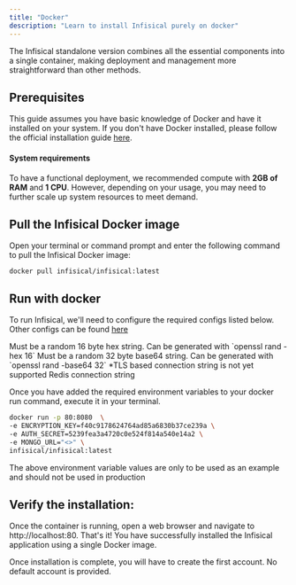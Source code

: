 ```yaml
---
title: "Docker"
description: "Learn to install Infisical purely on docker"
---
```


The Infisical standalone version combines all the essential components into a single container, making deployment and management more straightforward than other methods. 

## Prerequisites

This guide assumes you have basic knowledge of Docker and have it installed on your system. If you don't have Docker installed, please follow the official installation guide [here](https://docs.docker.com/get-docker/).

#### System requirements
To have a functional deployment, we recommended compute with **2GB of RAM** and **1 CPU**.
However, depending on your usage, you may need to further scale up system resources to meet demand.

## Pull the Infisical Docker image

Open your terminal or command prompt and enter the following command to pull the Infisical Docker image:

```
docker pull infisical/infisical:latest
```

## Run with docker 
To run Infisical, we'll need to configure the required configs listed below.
Other configs can be found [here](../configuration/envars)
    
<ParamField query="ENCRYPTION_KEY" type="string" default="none" required>
  Must be a random 16 byte hex string. Can be generated with `openssl rand -hex 16`
</ParamField>

<ParamField query="AUTH_SECRET" type="string" default="none" required>
  Must be a random 32 byte base64 string. Can be generated with `openssl rand -base64 32`
</ParamField>

<ParamField query="MONGO_URL" type="string" default="none" required>
  *TLS based connection string is not yet supported
</ParamField>

<ParamField query="REDIS_URL" type="string" default="none" required>
  Redis connection string
</ParamField>

Once you have added the required environment variables to your docker run command, execute it in your terminal.

```bash
docker run -p 80:8080  \
-e ENCRYPTION_KEY=f40c9178624764ad85a6830b37ce239a \
-e AUTH_SECRET=5239fea3a4720c0e524f814a540e14a2 \
-e MONGO_URL="<>" \
infisical/infisical:latest
```

<Warning>
  The above environment variable values are only to be used as an example and should not be used in production 
</Warning>

## Verify the installation:
Once the container is running, open a web browser and navigate to http://localhost:80. That's it! You have successfully installed the Infisical application using a single Docker image.

<Info>
Once installation is complete, you will have to create the first account. No default account is provided.
</Info>